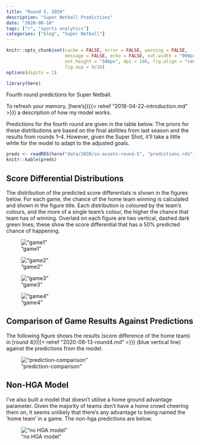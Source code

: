 ```yaml
---
title: "Round 5, 2020"
description: "Super Netball Predictions"
date: "2020-08-16"
tags: ["r", "sports analytics"]
categories: ["blog", "Super Netball"]
---
```


<!-- Time-stamp: <2019-04-27 13:42:06 (slane)> -->

```r
knitr::opts_chunk$set(cache = FALSE, error = FALSE, warning = FALSE,
                      message = FALSE, echo = FALSE, out.width = "900px",
                      out.height = "506px", dpi = 180, fig.align = "center",
                      fig.asp = 9/16)
options(digits = 2)

```

```r
library(here)

```

Fourth round predictions for Super Netball.

To refresh your memory, [here's]({{< relref "2018-04-22-introduction.md" >}}) a description of how my model works.

Predictions for the fourth round are given in the table below. The priors for these distributions are based on the final abilities from last season and the results from rounds 1--4. However, given the Super Shot, it'll take a little while for the model to adapt to the adjusted goals.

```r
preds <- readRDS(here("data/2020/sn-assets-round-5", "predictions.rds"))
knitr::kable(preds)

```

## Score Differential Distributions

The distribution of the predicted score differentials is shown in the figures below. For each game, the chance of the home team winning is calculated and shown in the figure title. Each distribution is coloured by the team's colours, and the more of a single team's colour, the higher the chance that team has of winning. Overlaid on each figure are two vertical, dashed dark green lines; these show the score differential that has a 50% predicted chance of happening.

!["game1"](/sn-assets/2020/round5/game-1.png)

!["game2"](/sn-assets/2020/round5/game-2.png)

!["game3"](/sn-assets/2020/round5/game-3.png)

!["game4"](/sn-assets/2020/round5/game-4.png)

## Comparison of Game Results Against Predictions

The following figure shows the results (score difference of the home team) in [round 4]({{< relref "2020-08-13-round4.md" >}}) (blue vertical line) against the predictions from the model.

!["prediction-comparison"](/sn-assets/2020/round5/plot-grid-comparison.png)

## Non-HGA Model

I've also built a model that doesn't utilise a home ground advantage parameter. Given the majority of teams don't have a home crowd cheering them on, it seems unlikely that there's any advantage to being named the 'home team' in a game. The non-hga predictions are below.

!["no HGA model"](/sn-assets/2020/round5/plot-grid-no-hga.png)
